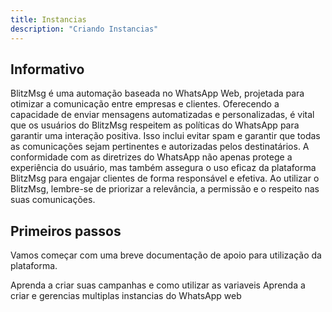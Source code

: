 ```yaml
---
title: Instancias
description: "Criando Instancias"
---
```

## Informativo
BlitzMsg é uma automação baseada no WhatsApp Web, projetada para otimizar a comunicação entre empresas e clientes. Oferecendo a capacidade de enviar mensagens automatizadas e personalizadas, é vital que os usuários do BlitzMsg respeitem as políticas do WhatsApp para garantir uma interação positiva. Isso inclui evitar spam e garantir que todas as comunicações sejam pertinentes e autorizadas pelos destinatários. A conformidade com as diretrizes do WhatsApp não apenas protege a experiência do usuário, mas também assegura o uso eficaz da plataforma BlitzMsg para engajar clientes de forma responsável e efetiva. Ao utilizar o BlitzMsg, lembre-se de priorizar a relevância, a permissão e o respeito nas suas comunicações.











## Primeiros passos

Vamos começar com uma breve documentação de apoio para utilização da plataforma.

<CardGroup cols={2}>
  <Card
    title="Criar campanhas"
    icon="pen"
    href="#"
  >
    Aprenda a criar suas campanhas e como utilizar as variaveis
  </Card>
  <Card
    title="Criar instancias"
    icon="router"
    href="#"
  >
    Aprenda a criar e gerencias multiplas instancias do WhatsApp web
  </Card>
</CardGroup>
